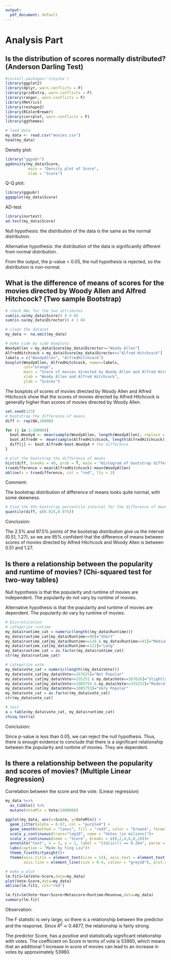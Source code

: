 ```yaml
---
output:
  pdf_document: default
---
```

# Analysis Part


## Is the distribution of scores normally distributed? (Anderson Darling Test)

```r
#install.packages('tinytex')
library(ggplot2)
library(dplyr, warn.conflicts = F)
library(gridExtra, warn.conflicts = F)
library(ranger, warn.conflicts = F)
library(Metrics)
library(reshape2)
library(RColorBrewer)
library(corrplot, warn.conflicts = F)
library(ggthemes)

# load data
my_data <- read.csv("movies.csv")
head(my_data)
```

Density plot: 

```r
library("ggpubr")
ggdensity(my_data$Score, 
          main = "Density plot of Score",
          xlab = "Score")

```

Q-Q plot: 

```r
library(ggpubr)
ggqqplot(my_data$Score)
```

AD-test

```r
library(nortest)
ad.test(my_data$Score)
```
Null hypothesis: the distribution of the data is the same as the normal distribution.

Alternative hypothesis: the distribution of the data is significantly different from normal distribution.

From the output, the p-value < 0.05, the null hypothesis is rejected, so the distribution is non-normal.



## What is the difference of means of scores for the movies directed by Woody Allen and Alfred Hitchcock? (Two sample Bootstrap)

```r
# check NAs for the two attributes
sum(is.na(my_data$Score)) # 0 NA
sum(is.na(my_data$Director)) # 1 NA

# clean the dataset
my_data <- na.omit(my_data)

# make side by side boxplots 
WoodyAllen = my_data$Score[my_data$Director=="Woody Allen"]
AlfredHitchcock = my_data$Score[my_data$Director=="Alfred Hitchcock"]
labels = c("WoodyAllen", "AlfredHitchcock")
boxplot(WoodyAllen, AlfredHitchcock, names=labels, 
        col="orange", 
        main = "Score of movies directed by Woody Allen and Alfred Hitchcock", 
        xlab = "Woody Allen and Alfred Hitchcock", 
        ylab = "Scores")
```

The boxplots of scores of movies directed by Woody Allen and Alfred Hitchcock show that the scores of movies directed by Alfred Hitchcock is generally higher than scores of movies directed by Woody Allen. 

```r
set.seed(123)
# bootstrap the difference of means
diff <- rep(NA,10000)

for (j in 1:10000){
  boot.WoodyA <- mean(sample(WoodyAllen, length(WoodyAllen), replace = T))
  boot.AlfredH <- mean(sample(AlfredHitchcock, length(AlfredHitchcock), replace = T))
  diff[j] <- boot.AlfredH-boot.WoodyA # the difference
}

# plot the bootstrap the difference of means
hist(diff, breaks = 40, prob = T, main = "Histogram of bootstrap difference of means")
truedifference = mean(AlfredHitchcock)-mean(WoodyAllen)
abline(v = truedifference, col = "red", lty = 2)
```

Comment:

The bootstrap distribution of difference of means looks quite normal, with some skewness. 

```r
# Find the 95% bootstrap percentile interval for the difference of means. 
quantile(diff, c(0.025,0.975))
```

Conclusion:

The 2.5% and 97.5% points of the bootstrap distribution give us the interval (0.51, 1.27), so we are 95% confident that the difference of means between scores of movies directed by Alfred Hitchcock and Woody Allen is between 0.51 and 1.27.



## Is there a relationship between the popularity and runtime of movies? (Chi-squared test for two-way tables)

Null hypothesis is that the popularity and runtime of movies are independent. The popularity do not vary by runtime of movies. 

Alternative hypothesis is that the popularity and runtime of movies are dependent. The popularity do vary by runtime of movies.

```r
# Discretization
# categorize runtime
my_data$runtime_cat = numeric(length((my_data$Runtime)))
my_data$runtime_cat[my_data$Runtime<=90]="Short"
my_data$runtime_cat[my_data$Runtime<=120 & my_data$Runtime>=91]="Medium"
my_data$runtime_cat[my_data$Runtime>=121]="Long"
my_data$runtime_cat = as.factor(my_data$runtime_cat)
str(my_data$runtime_cat)

# categorize vote
my_data$vote_cat = numeric(length((my_data$Vote)))
my_data$vote_cat[my_data$Vote<=167625]="Not Popular"
my_data$vote_cat[my_data$Vote<=335251 & my_data$Vote>=167626]="Slightly Popular"
my_data$vote_cat[my_data$Vote<=1005754 & my_data$Vote>=335252]="Moderately Popular"
my_data$vote_cat[my_data$Vote>=1005755]="Very Popular"
my_data$vote_cat = as.factor(my_data$vote_cat)
str(my_data$vote_cat)

# test
a = table(my_data$vote_cat, my_data$runtime_cat)
chisq.test(a)
```

Conclusion:

Since p-value is less than 0.05, we can reject the null hypothesis. Thus, there is enough evidence to conclude that there is a significant relationship between the popularity and runtime of movies. They are dependent.



## Is there a relationship between the popularity and scores of movies? (Multiple Linear Regression)

Correlation between the score and the vote. (Linear regression) 
```r
my_data %<>% 
  as_tibble() %>% 
  mutate(VoteMln = Vote/1000000)

ggplot(my_data, aes(x=Score, y=VoteMln)) + 
  geom_jitter(alpha = 0.07, col = "purple4") +
  geom_smooth(method = "loess", fill = "red3", color = "brown4", formula = y ~ x)+
  scale_y_continuous(trans="log10", name = "Votes (in milions)")+
  scale_x_continuous(name = "Score", breaks = c(0,2,4,6,8,10))+
  annotate("text", x = 3, y = 1, label = "italic(r) == 0.264", parse = T, size = 6.5)+
  labs(caption = "Made by Ying Liu")+
  theme_fivethirtyeight()+
  theme(axis.title = element_text(size = 14), axis.text = element_text(size = 11, face = "bold"),
        axis.line = element_line(size = 0.4, colour = "grey10"), plot.caption = element_text(color = "gray25", face = "italic", size = 10))

# make a plot
lm.fit1=lm(Vote~Score,data=my_data)
plot(Vote~Score,data=my_data)
abline(lm.fit1, col="red")
```


```r
lm.fit=lm(Vote~Year+Score+Metascore+Runtime+Revenue,data=my_data)
summary(lm.fit)
```
Observation:

The F statistic is very large, so there is a relationship between the predictor and the response. Since $R^2 \approx 0.4877$, the relationship is fairly strong.

The predictor Score, has a positive and statistically significant relationship with votes. The coefficient on Score in terms of vote is 53960, which means that an additional 1 increase in score of movies can lead to an increase in votes by approximately 53960.
